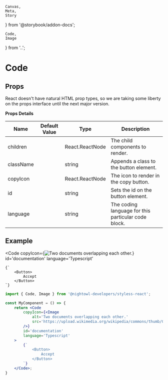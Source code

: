     Canvas,
    Meta,
    Story
} from '@storybook/addon-docs';

    Code,
    Image
} from '..';

<Meta
    component={Code}
    title='Components/Code'
/>

# Code

## Props

React doesn't have natural HTML prop types, so we are taking some 
liberty on the props interface until the next major version.

**Props Details**

| Name       | Default Value | Type                                 | Description                                                  |
|------------|---------------|--------------------------------------|--------------------------------------------------------------|
| children   |               | React.ReactNode                      | The child components to render.                              |
| className  |               | string                               | Appends a class to the button element.                       |
| copyIcon   |               | React.ReactNode                      | The icon to render in the copy button.                       |
| id         |               | string                               | Sets the id on the button element.                           |
| language   |               | string                               | The coding language for this particular code block.          |

## Example

<Code
    copyIcon={<Image
        alt='Two documents overlapping each other.'
        src='https://upload.wikimedia.org/wikipedia/commons/thumb/0/04/Copy_font_awesome.svg/512px-Copy_font_awesome.svg.png'
    />}
    id='documentation'
    language='Typescript'
>
    {`
        <Button>
            Accept
        </Button>
    `}
</Code>

```jsx
import { Code, Image } from '@nightowl-developers/styless-react';

const MyComponent = () => {
    return <Code
        copyIcon={<Image
            alt='Two documents overlapping each other.'
            src='https://upload.wikimedia.org/wikipedia/commons/thumb/0/04/Copy_font_awesome.svg/512px-Copy_font_awesome.svg.png'
        />}
        id='documentation'
        language='Typescript'
    >
        {`
            <Button>
                Accept
            </Button>
        `}
    </Code>;
}
```